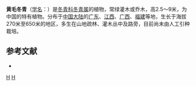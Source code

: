 {{Speciesbox 
| genus = Ilex
| species = dasyphylla
| authority = Merr.
}}

'''黄毛冬青'''（[[学名|学名]]：{{lang|la|''Ilex dasyphylla''}}）是[[冬青科|冬青科]][[冬青属|冬青属]]的植物，常绿灌木或乔木，高2.5～9米，为中国的特有植物。分布于[[中国大陆|中国大陆]]的[[广东|广东]]、[[江西|江西]]、[[广西|广西]]、[[福建|福建]]等地，生长于海拔270米至650米的地区，多生在山地疏林、灌木丛中及路旁，目前尚未由人工引种栽培。

== 参考文献 ==
<div class="references-small">
* {{cite web| url =http://www.bioinfo.cn/db05/KmzwSpecies.php?action=view&id=14107| title =黄毛冬青| work =《中国高等植物数据库全库》| publisher =中国科学院微生物研究所| author =昆明植物研究所| accessdate =2009-02-24| deadurl =yes| archiveurl =https://web.archive.org/web/20160305003219/http://www.bioinfo.cn/db05/KmzwSpecies.php?action=view&id=14107| archivedate =2016-03-05}}
</div>
{{Taxonbar|from=Q11177741}}

[[Category:冬青属|H]]
[[Category:中國特有植物|H]]